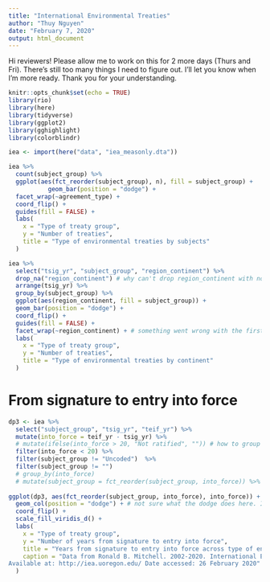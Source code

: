 ```yaml
---
title: "International Environmental Treaties"
author: "Thuy Nguyen"
date: "February 7, 2020"
output: html_document
---
```


Hi reviewers! Please allow me to work on this for 2 more days (Thurs and Fri). There's still too many things I need to figure out.  I'll let you know when I'm more ready. Thank you for your understanding. 


```r
knitr::opts_chunk$set(echo = TRUE)
library(rio)
library(here)
library(tidyverse)
library(ggplot2)
library(gghighlight)
library(colorblindr)

```


```r
iea <- import(here("data", "iea_measonly.dta"))

```


```r

iea %>% 
  count(subject_group) %>% 
  ggplot(aes(fct_reorder(subject_group), n), fill = subject_group) +
           geom_bar(position = "dodge") +
  facet_wrap(~agreement_type) +
  coord_flip() +
  guides(fill = FALSE) +
  labs(
    x = "Type of treaty group",
    y = "Number of treaties",
    title = "Type of environmental treaties by subjects"
  )
```


``` r
iea %>% 
  select("tsig_yr", "subject_group", "region_continent") %>% 
  drop_na("region_continent") # why can't drop region_continent with no values?
  arrange(tsig_yr) %>% 
  group_by(subject_group) %>% 
  ggplot(aes(region_continent, fill = subject_group)) +
  geom_bar(position = "dodge") +
  coord_flip() +
  guides(fill = FALSE) +
  facet_wrap(~region_continent) + # something went wrong with the first graph
  labs(
    x = "Type of treaty group",
    y = "Number of treaties",
    title = "Type of environmental treaties by continent"
  )

```

# From signature to entry into force


```r
dp3 <- iea %>% 
  select("subject_group", "tsig_yr", "teif_yr") %>% 
  mutate(into_force = teif_yr - tsig_yr) %>% 
  # mutate(ifelse(into_force > 20, "Not ratified", "")) # how to group the treaties nevered fot rarified (into_force > 20)
  filter(into_force < 20) %>% 
  filter(subject_group != "Uncoded")  %>% 
  filter(subject_group != "")
  # group_by(into_force) 
  # mutate(subject_group = fct_reorder(subject_group, into_force)) %>% 
  
ggplot(dp3, aes(fct_reorder(subject_group, into_force), into_force)) + # why fct_reorder doesn't work here?
  geom_col(position = "dodge") + # not sure what the dodge does here. I just got weird result without dodge. 
  coord_flip() +
  scale_fill_viridis_d() +
  labs(
    x = "Type of treaty group",
    y = "Number of years from signature to entry into force",
    title = "Years from signature to entry into force across type of environmental treaties",
    caption = "Data from Ronald B. Mitchell. 2002-2020. International Environmental Agreements Database Project (Version 2020.1).
Available at: http://iea.uoregon.edu/ Date accessed: 26 February 2020"
  )

  
```

